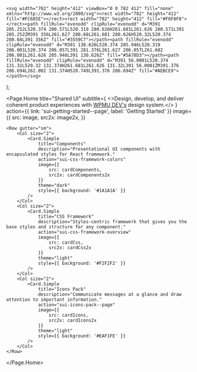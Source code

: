 


	<svg width="782" height="412" viewBox="0 0 782 412" fill="none" xmlns="http://www.w3.org/2000/svg"><rect width="782" height="412" fill="#FC685E"></rect><rect width="782" height="412" fill="#F6F8F8"></rect><path fillRule="evenodd" clipRule="evenodd" d="M391 205.252L520.374 280.571L520.319 280.626H261.681L261.626 280.571L391 205.252ZM391 356L261.627 280.68L261.681 280.626H520.32L520.374 280.68L391 356Z" fill="#3559C7"></path><path fillRule="evenodd" clipRule="evenodd" d="M391 130.626L520.374 205.946L520.319 206.001L520.374 206.057L391 281.376L261.627 206.057L261.682 206.001L261.626 205.946L391 130.626Z" fill="#5A78D3"></path><path fillRule="evenodd" clipRule="evenodd" d="M391 56.0001L520.374 131.32L520.32 131.374H261.681L261.626 131.32L391 56.0001ZM391.376 206.694L262.002 131.374H520.749L391.376 206.694Z" fill="#AEBCE9"></path></svg>
);

<Meta title="SUI/Home" />

<Page.Home
	title="Shared UI"
	subtitle={
		<>Design, develop, and deliver coherent product experiences with <a href="https://wpmudev.com/" target="_blank" rel="nofollow">WPMU DEV's</a> design system.</>
	}
	action={{
		link: 'sui-getting-started--page',
		label: 'Getting Started'
	}}
	image={{
		src: image,
		src2x: image2x,
	}}
>
	<Row gutter="sm">
		<Col size="2">
			<Card.Simple
				title="Components"
				description="Presentational UI components with encapsulated styles for React framework."
				action="sui-css-framework-colors"
				image={{
					src: cardComponents,
					src2x: cardComponents2x
				}}
				theme="dark"
				style={{ background: '#1A1A1A' }}
			/>
		</Col>
		<Col size="2">
			<Card.Simple
				title="CSS Framework"
				description="Styles-centric framework that gives you the base styles and structure for any component."
				action="sui-css-framework-overview"
				image={{
					src: cardCss,
					src2x: cardCss2x
				}}
				theme="light"
				style={{ background: '#F2F2F2' }}
			/>
		</Col>
		<Col size="2">
			<Card.Simple
				title="Icons Pack"
				description="Communicate messages at a glance and draw attention to important information."
				action="sui-icons-pack--page"
				image={{
					src: cardIcons,
					src2x: cardIcons2x
				}}
				theme="light"
				style={{ background: '#EAF1FE' }}
			/>
		</Col>
	</Row>
</Page.Home>
